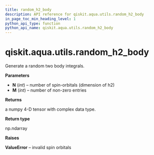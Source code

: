 ```yaml
---
title: random_h2_body
description: API reference for qiskit.aqua.utils.random_h2_body
in_page_toc_min_heading_level: 1
python_api_type: function
python_api_name: qiskit.aqua.utils.random_h2_body
---
```


<span id="qiskit-aqua-utils-random-h2-body" />

# qiskit.aqua.utils.random\_h2\_body

<Function id="qiskit.aqua.utils.random_h2_body" isDedicatedPage={true} github="https://github.com/qiskit-community/qiskit-aqua/tree/stable/0.9/qiskit/aqua/utils/random_matrix_generator.py" signature="random_h2_body(N, M)">
  Generate a random two body integrals.

  **Parameters**

  *   **N** (*int*) – number of spin-orbitals (dimension of h2)
  *   **M** (*int*) – number of non-zero entries

  **Returns**

  a numpy 4-D tensor with complex data type.

  **Return type**

  np.ndarray

  **Raises**

  **ValueError** – invalid spin orbitals
</Function>

